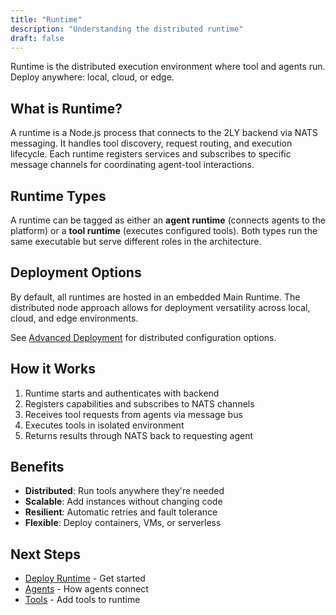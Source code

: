 ```yaml
---
title: "Runtime"
description: "Understanding the distributed runtime"
draft: false
---
```


Runtime is the distributed execution environment where tool and agents run. Deploy anywhere: local, cloud, or edge.

## What is Runtime?

A runtime is a Node.js process that connects to the 2LY backend via NATS messaging. It handles tool discovery, request routing, and execution lifecycle. Each runtime registers services and subscribes to specific message channels for coordinating agent-tool interactions.

## Runtime Types

A runtime can be tagged as either an **agent runtime** (connects agents to the platform) or a **tool runtime** (executes configured tools). Both types run the same executable but serve different roles in the architecture.

## Deployment Options

By default, all runtimes are hosted in an embedded Main Runtime. The distributed node approach allows for deployment versatility across local, cloud, and edge environments.

See [Advanced Deployment](/guides/deployment/runon-types) for distributed configuration options.

## How it Works

1. Runtime starts and authenticates with backend
2. Registers capabilities and subscribes to NATS channels
3. Receives tool requests from agents via message bus
4. Executes tools in isolated environment
5. Returns results through NATS back to requesting agent

## Benefits

- **Distributed**: Run tools anywhere they're needed
- **Scalable**: Add instances without changing code
- **Resilient**: Automatic retries and fault tolerance
- **Flexible**: Deploy containers, VMs, or serverless

## Next Steps

- [Deploy Runtime](/your-first-toolflow/deploy-run) - Get started
- [Agents](/core-concepts/agents) - How agents connect
- [Tools](/core-concepts/tools) - Add tools to runtime